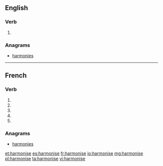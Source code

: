{{also|harmonisé}}
==English==

===Verb===
{{en-verb|harmonis}}

# {{standard spelling of|from=non-Oxford British spelling|harmonize|lang=en}}

===Anagrams===
* [[harmonies#English|harmonies]]

----

==French==

===Verb===
{{fr-verb-form}}

# {{inflection of|harmoniser||1|s|pres|indc|lang=fr}}
# {{inflection of|harmoniser||3|s|pres|indc|lang=fr}}
# {{inflection of|harmoniser||1|s|pres|subj|lang=fr}}
# {{inflection of|harmoniser||3|s|pres|subj|lang=fr}}
# {{inflection of|harmoniser||2|s|impr|lang=fr}}

===Anagrams===
* [[harmonies#French|harmonies]]

[[et:harmonise]]
[[es:harmonise]]
[[fr:harmonise]]
[[io:harmonise]]
[[mg:harmonise]]
[[pl:harmonise]]
[[ta:harmonise]]
[[vi:harmonise]]
